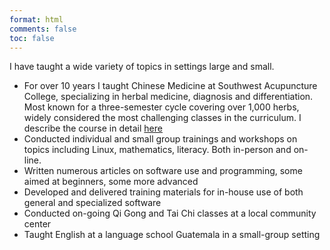 ```yaml
---
format: html
comments: false
toc: false
---
```


I have taught a wide variety of topics in settings large and small.

-   For over 10 years I taught Chinese Medicine at Southwest Acupuncture College, specializing in herbal medicine, diagnosis and differentiation. Most known for a three-semester cycle covering over 1,000 herbs, widely considered the most challenging classes in the curriculum. I describe the course in detail [here](vignettes/chinese-herb-class/index.qmd)
-   Conducted individual and small group trainings and workshops on topics including Linux, mathematics, literacy. Both in-person and on-line.
-   Written numerous articles on software use and programming, some aimed at beginners, some more advanced
-   Developed and delivered training materials for in-house use of both general and specialized software
-   Conducted on-going Qi Gong and Tai Chi classes at a local community center
-   Taught English at a language school Guatemala in a small-group setting
